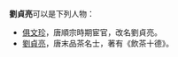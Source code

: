 '''劉貞亮'''可以是下列人物：

* [[俱文珍|俱文珍]]，唐順宗時期宦官，改名劉貞亮。
* [[劉貞亮_(飲茶)|劉貞亮]]，唐末品茶名士，著有《飲茶十德》。

{{disambig|Z贞|CAT=三字刘姓人名消歧义}}